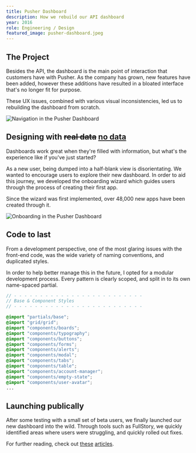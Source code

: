```yaml
---
title: Pusher Dashboard
description: How we rebuild our API dashboard
year: 2016
role: Engineering / Design
featured_image: pusher-dashboard.jpeg
---
```


## The Project

Besides the API, the dashboard is the main point of interaction that customers have with Pusher. As the company has grown, new features have been added, however these additions have resulted in a bloated interface that's no longer fit for purpose.

These UX issues, combined with various visual inconsistencies, led us to rebuilding the dashboard from scratch.

![Navigation in the Pusher Dashboard](/work/2016-01-01-pusher-dashboard-redesign/pusher_dashboard_nav.gif)

<h2>
  Designing with <del>real data</del> <ins>no data</ins>
</h2>
Dashboards work great when they're filled with information, but what's the experience
like if you've just started?

As a new user, being dumped into a half-blank view is disorientating. We wanted to encourage users to explore their new dashboard. In order to aid this journey, we developed the onboarding wizard which guides users through the process of creating their first app.

Since the wizard was first implemented, over 48,000 new apps have been created through it.

![Onboarding in the Pusher Dashboard](/work/2016-01-01-pusher-dashboard-redesign/pusher_dashboard_wizard.png)

## Code to last

From a development perspective, one of the most glaring issues with the front-end code, was the wide variety of naming conventions, and duplicated styles.

In order to help better manage this in the future, I opted for a modular development process. Every pattern is clearly scoped, and split in to its own name-spaced partial.

```scss
// - - - - - - - - - - - - - - - - - - - - - - - - -
// Base & Component Styles
// - - - - - - - - - - - - - - - - - - - - - - - - -

@import "partials/base";
@import "grid/grid";
@import "components/boards";
@import "components/typography";
@import "components/buttons";
@import "components/forms";
@import "components/alerts";
@import "components/modal";
@import "components/tabs";
@import "components/table";
@import "components/account-manager";
@import "components/empty-state";
@import "components/user-avatar";
...
```

## Launching publically

After some testing with a small set of beta users, we finally launched our new dashboard into the wild. Through tools such as FullStory, we quickly identified areas where users were struggling, and quickly rolled out fixes.

For further reading, check out [these](http://blog.invisionapp.com/redesigning-api-dashboard/) [articles](http://thenextweb.com/dd/2016/02/26/pushers-new-interface-lets-developers-worry-about-apps-instead-of-infrastructure/).
